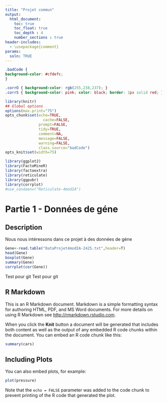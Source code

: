 ```yaml
---
title: "Projet commun"
output:
  html_document:
    toc: true
    toc_float: true
    toc_depth : 4
    number_sections : true
header-includes:
  - \usepackage{comment}
params:
  soln: TRUE  
---
```


```css
.badCode {
background-color: #cfdefc; 
}

.corrO { background-color: rgb(255,238,237); }
.corrS { background-color: pink; color: black; border: 1px solid red; }
```

```r
library(knitr)
## Global options
options(max.print="75")
opts_chunk$set(echo=TRUE,
	             cache=FALSE,
               prompt=FALSE,
               tidy=TRUE,
               comment=NA,
               message=FALSE,
               warning=FALSE,
               class.source="badCode")
opts_knit$set(width=75)
```


```r
library(ggplot2)
library(FactoMineR)
library(factoextra)
library(reticulate)
library(ggpubr)
library(corrplot)
#use_condaenv("Reticulate-4modIA")
```

# Partie 1 - Données de géne

## Description 

Nous nous intéressons dans ce projet à des données de géne

```r
Gene<-read.table("DataProjet4modIA-2425.txt",header=T)
head(Gene)
boxplot(Gene)
summary(Gene)
corrplot(cor(Gene))

```


Test pour git Test pour git



## R Markdown

This is an R Markdown document. Markdown is a simple formatting syntax for authoring HTML, PDF, and MS Word documents. For more details on using R Markdown see <http://rmarkdown.rstudio.com>.

When you click the **Knit** button a document will be generated that includes both content as well as the output of any embedded R code chunks within the document. You can embed an R code chunk like this:

```r
summary(cars)
```

## Including Plots

You can also embed plots, for example:

```r
plot(pressure)
```

Note that the `echo = FALSE` parameter was added to the code chunk to prevent printing of the R code that generated the plot.
